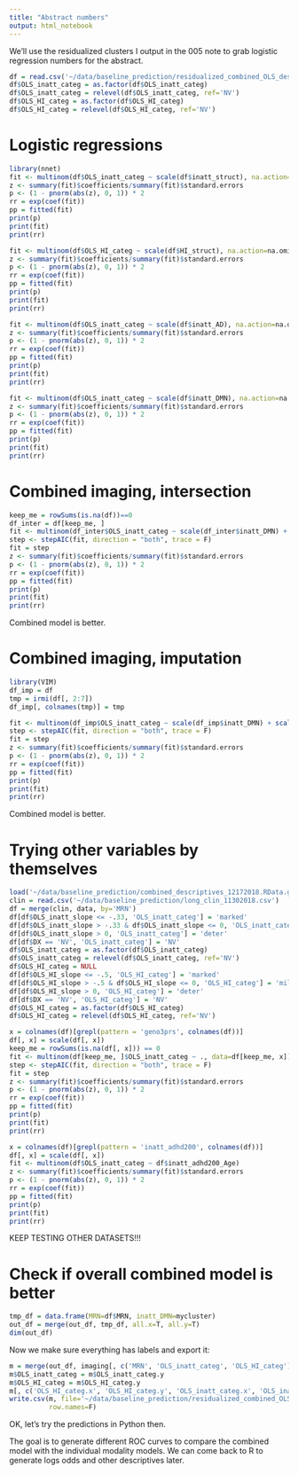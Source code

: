 ```yaml
---
title: "Abstract numbers"
output: html_notebook
---
```


We'll use the residualized clusters I output in the 005 note to grab logistic regression numbers for the abstract. 

```r
df = read.csv('~/data/baseline_prediction/residualized_combined_OLS_descriptives_02072019.csv')
df$OLS_inatt_categ = as.factor(df$OLS_inatt_categ)
df$OLS_inatt_categ = relevel(df$OLS_inatt_categ, ref='NV')
df$OLS_HI_categ = as.factor(df$OLS_HI_categ)
df$OLS_HI_categ = relevel(df$OLS_HI_categ, ref='NV')
```

# Logistic regressions

```r
library(nnet)
fit <- multinom(df$OLS_inatt_categ ~ scale(df$inatt_struct), na.action=na.omit)
z <- summary(fit)$coefficients/summary(fit)$standard.errors
p <- (1 - pnorm(abs(z), 0, 1)) * 2
rr = exp(coef(fit))
pp = fitted(fit)
print(p)
print(fit)
print(rr)
```

```r
fit <- multinom(df$OLS_HI_categ ~ scale(df$HI_struct), na.action=na.omit)
z <- summary(fit)$coefficients/summary(fit)$standard.errors
p <- (1 - pnorm(abs(z), 0, 1)) * 2
rr = exp(coef(fit))
pp = fitted(fit)
print(p)
print(fit)
print(rr)
```

```r
fit <- multinom(df$OLS_inatt_categ ~ scale(df$inatt_AD), na.action=na.omit)
z <- summary(fit)$coefficients/summary(fit)$standard.errors
p <- (1 - pnorm(abs(z), 0, 1)) * 2
rr = exp(coef(fit))
pp = fitted(fit)
print(p)
print(fit)
print(rr)
```

```r
fit <- multinom(df$OLS_inatt_categ ~ scale(df$inatt_DMN), na.action=na.omit)
z <- summary(fit)$coefficients/summary(fit)$standard.errors
p <- (1 - pnorm(abs(z), 0, 1)) * 2
rr = exp(coef(fit))
pp = fitted(fit)
print(p)
print(fit)
print(rr)
```

# Combined imaging, intersection

```r
keep_me = rowSums(is.na(df))==0
df_inter = df[keep_me, ]
fit <- multinom(df_inter$OLS_inatt_categ ~ scale(df_inter$inatt_DMN) + scale(df_inter$inatt_struct) + scale(df_inter$inatt_AD), na.action=na.omit)
step <- stepAIC(fit, direction = "both", trace = F)
fit = step
z <- summary(fit)$coefficients/summary(fit)$standard.errors
p <- (1 - pnorm(abs(z), 0, 1)) * 2
rr = exp(coef(fit))
pp = fitted(fit)
print(p)
print(fit)
print(rr)
```

Combined model is better.

# Combined imaging, imputation

```r
library(VIM)
df_imp = df
tmp = irmi(df[, 2:7])
df_imp[, colnames(tmp)] = tmp
```


```r
fit <- multinom(df_imp$OLS_inatt_categ ~ scale(df_imp$inatt_DMN) + scale(df_imp$inatt_struct) + scale(df_imp$inatt_AD), na.action=na.omit)
step <- stepAIC(fit, direction = "both", trace = F)
fit = step
z <- summary(fit)$coefficients/summary(fit)$standard.errors
p <- (1 - pnorm(abs(z), 0, 1)) * 2
rr = exp(coef(fit))
pp = fitted(fit)
print(p)
print(fit)
print(rr)
```

Combined model is better.

# Trying other variables by themselves

```r
load('~/data/baseline_prediction/combined_descriptives_12172018.RData.gz')
clin = read.csv('~/data/baseline_prediction/long_clin_11302018.csv')
df = merge(clin, data, by='MRN')
df[df$OLS_inatt_slope <= -.33, 'OLS_inatt_categ'] = 'marked'
df[df$OLS_inatt_slope > -.33 & df$OLS_inatt_slope <= 0, 'OLS_inatt_categ'] = 'mild'
df[df$OLS_inatt_slope > 0, 'OLS_inatt_categ'] = 'deter'
df[df$DX == 'NV', 'OLS_inatt_categ'] = 'NV'
df$OLS_inatt_categ = as.factor(df$OLS_inatt_categ)
df$OLS_inatt_categ = relevel(df$OLS_inatt_categ, ref='NV')
df$OLS_HI_categ = NULL
df[df$OLS_HI_slope <= -.5, 'OLS_HI_categ'] = 'marked'
df[df$OLS_HI_slope > -.5 & df$OLS_HI_slope <= 0, 'OLS_HI_categ'] = 'mild'
df[df$OLS_HI_slope > 0, 'OLS_HI_categ'] = 'deter'
df[df$DX == 'NV', 'OLS_HI_categ'] = 'NV'
df$OLS_HI_categ = as.factor(df$OLS_HI_categ)
df$OLS_HI_categ = relevel(df$OLS_HI_categ, ref='NV')
```

```r
x = colnames(df)[grepl(pattern = 'geno3prs', colnames(df))]
df[, x] = scale(df[, x])
keep_me = rowSums(is.na(df[, x])) == 0
fit <- multinom(df[keep_me, ]$OLS_inatt_categ ~ ., data=df[keep_me, x])
step <- stepAIC(fit, direction = "both", trace = F)
fit = step
z <- summary(fit)$coefficients/summary(fit)$standard.errors
p <- (1 - pnorm(abs(z), 0, 1)) * 2
rr = exp(coef(fit))
pp = fitted(fit)
print(p)
print(fit)
print(rr)
```

```r
x = colnames(df)[grepl(pattern = 'inatt_adhd200', colnames(df))]
df[, x] = scale(df[, x])
fit <- multinom(df$OLS_inatt_categ ~ df$inatt_adhd200_Age)
z <- summary(fit)$coefficients/summary(fit)$standard.errors
p <- (1 - pnorm(abs(z), 0, 1)) * 2
rr = exp(coef(fit))
pp = fitted(fit)
print(p)
print(fit)
print(rr)
```

KEEP TESTING OTHER DATASETS!!!

# Check if overall combined model is better

```r
tmp_df = data.frame(MRN=df$MRN, inatt_DMN=mycluster)
out_df = merge(out_df, tmp_df, all.x=T, all.y=T)
dim(out_df)
```

Now we make sure everything has labels and export it:

```r
m = merge(out_df, imaging[, c('MRN', 'OLS_inatt_categ', 'OLS_HI_categ')], by='MRN', all.x=T, all.y=F)
m$OLS_inatt_categ = m$OLS_inatt_categ.y
m$OLS_HI_categ = m$OLS_HI_categ.y
m[, c('OLS_HI_categ.x', 'OLS_HI_categ.y', 'OLS_inatt_categ.x', 'OLS_inatt_categ.y')] = NULL
write.csv(m, file='~/data/baseline_prediction/residualized_combined_OLS_descriptives_02072019.csv',
          row.names=F)
```

OK, let's try the predictions in Python then.

The goal is to generate different ROC curves to compare the combined model with the individual modality models. We can come back to R to generate logs odds and other descriptives later.

